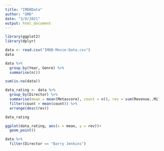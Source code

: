```yaml
---
title: "IMDBData"
author: "GMD"
date: "3/8/2021"
output: html_document
---
```


```r
library(ggplot2)
library(dplyr)

data <- read.csv("IMDB-Movie-Data.csv")
data

data %>%
  group_by(Year, Genre) %>%
  summarise(n())

sum(is.na(data))

data_rating <- data %>%
  group_by(Director) %>%
  summarise(mean = mean(Metascore), count = n(), rev = sum(Revenue..Millions.)) %>%
  filter(count > mean(count)) %>%
  arrange(desc(rev))

data_rating

ggplot(data_rating, aes(x = mean, y = rev))+
  geom_point()

data %>%
  filter(Director == "Barry Jenkins")

```

